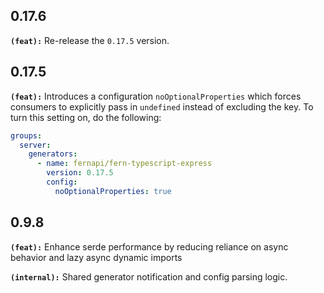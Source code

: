 ## 0.17.6
**`(feat):`** Re-release the `0.17.5` version.

## 0.17.5
**`(feat):`** Introduces a configuration `noOptionalProperties` which forces consumers to explicitly pass 
in `undefined` instead of excluding the key. To turn this setting on, do the following: 

```yml generators.yml
groups: 
  server: 
    generators: 
      - name: fernapi/fern-typescript-express
        version: 0.17.5
        config: 
          noOptionalProperties: true
```


## 0.9.8
**`(feat):`** Enhance serde performance by reducing reliance on async behavior and lazy async dynamic imports

**`(internal):`** Shared generator notification and config parsing logic.

